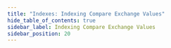 ```yaml
---
title: "Indexes: Indexing Compare Exchange Values"
hide_table_of_contents: true
sidebar_label: Indexing Compare Exchange Values
sidebar_position: 20
---
```





<LanguageSwitcher supportedLanguages={supportedLanguages} />

<LanguageContent language="csharp">
   <IndexingCompareExchangeValuesCsharp />
</LanguageContent>


<!---
### Client-API
- [Compare Exchange Overview](../client-api/operations/compare-exchange/overview)

### Indexes
- [What Are Indexes](../indexes/what-are-indexes)
- [Creating and Deploying Indexes](../indexes/creating-and-deploying)


-->